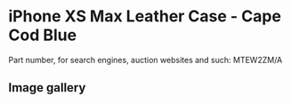 # iPhone XS Max Leather Case - Cape Cod Blue

Part number, for search engines, auction websites and such: MTEW2ZM/A

## Image gallery

<div style={{ width: "768px" }}>
  <GalleryComponent
    images={[
      {
        original: "/everysource/MTEW2",
        thumbnail: "/everypreview/MTEW2",
      },
      {
        original: "/everysource/MTEW2_AV1_GOLD",
        thumbnail: "/everypreview/MTEW2_AV1_GOLD",
      },
      {
        original: "/everysource/MTEW2_AV1_SILVER",
        thumbnail: "/everypreview/MTEW2_AV1_SILVER",
      },
      {
        original: "/everysource/MTEW2_AV1_SPACE_GRAY",
        thumbnail: "/everypreview/MTEW2_AV1_SPACE_GRAY",
      },
      {
        original: "/everysource/MTEW2_AV2",
        thumbnail: "/everypreview/MTEW2_AV2",
      }
    ]}
  />
</div>